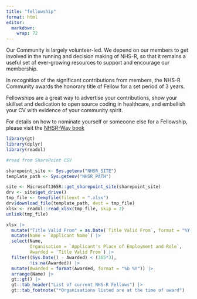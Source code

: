 ```yaml
---
title: "fellowship"
format: html
editor: 
  markdown: 
    wrap: 72
---
```


Our Community is largely volunteer-led. We depend on our members to get
involved in the running and decision making of NHS-R, so that it remains
a useful set of ever-growing resources to support and encourage our
membership.

In recognition of the significant contributions from members, the NHS-R
Community awards the honorary title of Fellow for a set period of 3
years.

Fellowships are a great way to advertise your contributions, show your
skillset and dedication to open source coding in healthcare, and
embellish your CV with evidence of your community spirit.

For details on how to nominate yourself or someoone else for a
Fellowship, please visit the [NHSR-Way
book](https://nhsrway.nhsrcommunity.com/nhsr-fellows.html)

```r
library(gt)
library(dplyr)
library(readxl)

#read from SharePoint CSV

sharepoint_site <- Sys.getenv("NHSR_SITE")
template_path <- Sys.getenv("NHSR_PATH")

site <- Microsoft365R::get_sharepoint_site(sharepoint_site)
drv <- site$get_drive()
tmp_file <- tempfile(fileext = ".xlsx")
drv$download_file(template_path, dest = tmp_file)
xlsx <- readxl::read_xlsx(tmp_file, skip = 2) 
unlink(tmp_file)

xlsx |>
  mutate("Title Valid From" = as.Date(`Title Valid From`, format = "%Y-%m-%d")) |>
  mutate(Name = `Applicant Name`) |>
  select(Name,  
         Organisation = `Applicant's Place of Employment and Role`, 
         Awarded = `Title Valid From`) |>
  filter((Sys.Date() - Awarded) < (365*3),
         !is.na(Awarded)) |>
  mutate(Awarded = format(Awarded, format = "%b %Y")) |>
  arrange(Name) |>
  gt::gt() |>
  gt::tab_header("List of current NHS-R Fellows") |>
  gt::tab_footnote("*Organisations listed are at the time of award")
  
```
